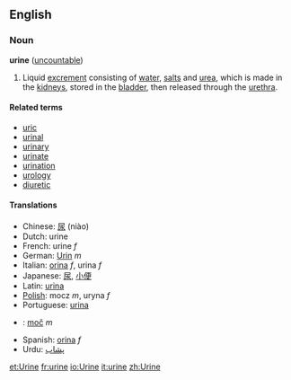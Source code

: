 ==English==
===Noun===
'''urine''' ([[uncountable]])

# Liquid [[excrement]] consisting of [[water]], [[salt]]s and [[urea]], which is made in the [[kidney]]s, stored in the [[bladder]], then released through the [[urethra]].

====Related terms====
*[[uric]]
*[[urinal]]
*[[urinary]]
*[[urinate]]
*[[urination]]
*[[urology]]
*[[diuretic]]

====Translations====
*Chinese: [[尿]] (niào)
*Dutch: urine
*French: urine ''f''
*German: [[Urin]] ''m''
*Italian: [[orina]] ''f'', urina ''f''
*Japanese: [[尿]], [[小便]]
*Latin: [[urina]]
*[[Polish]]: mocz ''m'', uryna ''f''
*Portuguese: [[urina]]
*{{sk}}: [[moč#Slovak|moč]] ''m''
*Spanish: [[orina]] ''f''
*Urdu: [[پشاب]]

[[et:Urine]]
[[fr:urine]]
[[io:Urine]]
[[it:urine]]
[[zh:Urine]]